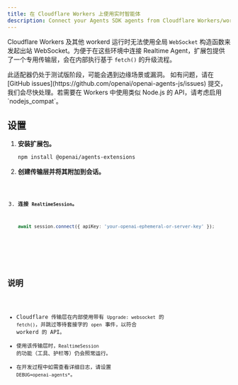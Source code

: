 ```yaml
---
title: 在 Cloudflare Workers 上使用实时智能体
description: Connect your Agents SDK agents from Cloudflare Workers/workerd using a dedicated transport.
---
```



Cloudflare Workers 及其他 workerd 运行时无法使用全局 `WebSocket` 构造函数来发起出站 WebSocket。为便于在这些环境中连接 Realtime Agent，扩展包提供了一个专用传输层，会在内部执行基于 `fetch()` 的升级流程。

<Aside type="caution">
  此适配器仍处于测试版阶段，可能会遇到边缘场景或漏洞。 如有问题，请在 [GitHub
  issues](https://github.com/openai/openai-agents-js/issues)
  提交，我们会尽快处理。若需要在 Workers 中使用类似 Node.js 的 API，请考虑启用
  `nodejs_compat`。
</Aside>

## 设置

<Steps>

1. **安装扩展包。**

   ```bash
   npm install @openai/agents-extensions
   ```

2. **创建传输层并将其附加到会话。**

   <Code lang="typescript" code={cloudflareBasicExample} />

3. **连接 `RealtimeSession`。**

   ```typescript
   await session.connect({ apiKey: 'your-openai-ephemeral-or-server-key' });
   ```

</Steps>

## 说明

- Cloudflare 传输层在内部使用带有 `Upgrade: websocket` 的 `fetch()`，并跳过等待套接字的 `open` 事件，以符合 workerd 的 API。
- 使用该传输层时，`RealtimeSession` 的功能（工具、护栏等）仍会照常运行。
- 在开发过程中如需查看详细日志，请设置 `DEBUG=openai-agents*`。
